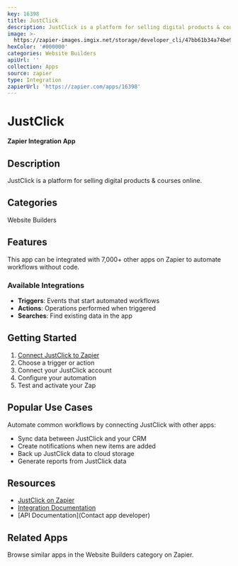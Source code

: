 ```yaml
---
key: 16398
title: JustClick
description: JustClick is a platform for selling digital products & courses online.
image: >-
  https://zapier-images.imgix.net/storage/developer_cli/47bb61b34a74be9b75c3e6c62bbf54d7_2.png?auto=format%2Ccompress&ixlib=python-3.0.0&q=50
hexColor: '#000000'
categories: Website Builders
apiUrl: ''
collection: Apps
source: zapier
type: Integration
zapierUrl: 'https://zapier.com/apps/16398'
---
```

# JustClick

**Zapier Integration App**

## Description

JustClick is a platform for selling digital products & courses online.

## Categories

Website Builders

## Features

This app can be integrated with 7,000+ other apps on Zapier to automate workflows without code.

### Available Integrations

- **Triggers**: Events that start automated workflows
- **Actions**: Operations performed when triggered
- **Searches**: Find existing data in the app

## Getting Started

1. [Connect JustClick to Zapier](https://zapier.com/apps/16398)
2. Choose a trigger or action
3. Connect your JustClick account
4. Configure your automation
5. Test and activate your Zap

## Popular Use Cases

Automate common workflows by connecting JustClick with other apps:

- Sync data between JustClick and your CRM
- Create notifications when new items are added
- Back up JustClick data to cloud storage
- Generate reports from JustClick data

## Resources

- [JustClick on Zapier](https://zapier.com/apps/16398)
- [Integration Documentation](https://zapier.com/apps/16398/integrations)
- [API Documentation](Contact app developer)

## Related Apps

Browse similar apps in the Website Builders category on Zapier.
